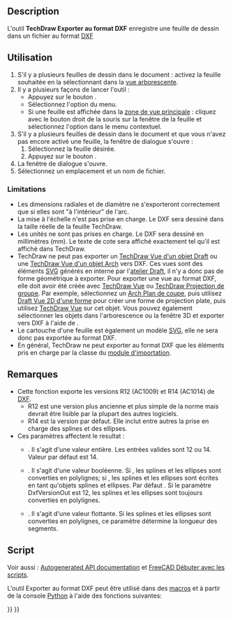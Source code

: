 <languages/>

{{Docnav/fr
|[[TechDraw_ExportPageSVG/fr|Exporter au format SVG]]
|[[TechDraw_View/fr|Vue]]
|[[TechDraw_Workbench/fr|Atelier TechDraw]]
|IconL=TechDraw_ExportPageSVG.svg
|IconR=TechDraw_View.svg
|IconC=Workbench_TechDraw.svg
}}

{{GuiCommand/fr
|Name=TechDraw ExportPageDXF
|Name/fr=TechDraw Exporter au format DXF
|MenuLocation=TechDraw → Feuille → Exporter une feuille au format DXF
|Workbenches=[[TechDraw_Workbench/fr|TechDraw]]
|Version=0.18
|SeeAlso=[[TechDraw_ExportPageSVG/fr|TechDraw Exporter au format SVG]], [[Draft_DXF/fr|Draft DXF]]
}}

==Description==

L'outil '''TechDraw Exporter au format DXF''' enregistre une feuille de dessin dans un fichier au format [[DXF/fr|DXF]]

<span id="Usage"></span>
==Utilisation==

# S'il y a plusieurs feuilles de dessin dans le document : activez la feuille souhaitée en la sélectionnant dans la [[Tree_view/fr|vue arborescente]].
# Il y a plusieurs façons de lancer l'outil :
#* Appuyez sur le bouton {{Button|[[Image:TechDraw_ExportPageDXF.svg|16px]] [[TechDraw_ExportPageDXF/fr|Exporter une feuille au format DXF]]}}.
#* Sélectionnez l'option {{MenuCommand|TechDraw → Feuille → [[Image:TechDraw_ExportPageDXF.svg|16px]] Exporter une feuille au format DXF}} du menu.
#* Si une feuille est affichée dans la [[Main_view_area/fr|zone de vue principale]] : cliquez avec le bouton droit de la souris sur la fenêtre de la feuille et sélectionnez l'option {{MenuCommand|Exporter au format DXF}} dans le menu contextuel.
# S'il y a plusieurs feuilles de dessin dans le document et que vous n'avez pas encore activé une feuille, la fenêtre de dialogue {{MenuCommand|Sélecteur de feuilles}} s'ouvre :
## Sélectionnez la feuille désirée.
## Appuyez sur le bouton {{Button|OK}}.
# La fenêtre de dialogue {{MenuCommand|Enregistrer le fichier DXF}} s'ouvre.
# Sélectionnez un emplacement et un nom de fichier.

===Limitations===

* Les dimensions radiales et de diamètre ne s'exporteront correctement que si elles sont "à l'intérieur" de l'arc.
* La mise à l'échelle n'est pas prise en charge. Le DXF sera dessiné dans la taille réelle de la feuille TechDraw.
* Les unités ne sont pas prises en charge. Le DXF sera dessiné en millimètres (mm). Le texte de cote sera affiché exactement tel qu'il est affiché dans TechDraw.
* TechDraw ne peut pas exporter un [[TechDraw_DraftView/fr|TechDraw Vue d'un objet Draft]] ou une [[TechDraw_ArchView/fr|TechDraw Vue d'un objet Arch]] vers DXF. Ces vues sont des éléments [[SVG/fr|SVG]] générés en interne par l'[[Draft_Workbench/fr|atelier Draft]], il n'y a donc pas de forme géométrique à exporter. Pour exporter une vue au format DXF, elle doit avoir été créée avec [[TechDraw_View/fr|TechDraw Vue]] ou [[TechDraw_ProjectionGroup/fr|TechDraw Projection de groupe]]. Par exemple, sélectionnez un [[Arch_SectionPlane/fr|Arch Plan de coupe]], puis utilisez [[Draft_Shape2DView/fr|Draft Vue 2D d'une forme]] pour créer une forme de projection plate, puis utilisez [[TechDraw_View/fr|TechDraw Vue]] sur cet objet. Vous pouvez également sélectionner les objets dans l'arborescence ou la fenêtre 3D et exporter vers DXF à l'aide de {{MenuCommand|Fichier → [[Std_Export/fr|Exporter]]}}.
* Le cartouche d'une feuille est également un modèle [[SVG/fr|SVG]], elle ne sera donc pas exportée au format DXF.
* En général, TechDraw ne peut exporter au format DXF que les éléments pris en charge par la classe {{incode|Import::ImpExpDxfWrite}} du [[Draft_DXF/fr|module d'importation]].

<span id="Notes"></span>
==Remarques==

* Cette fonction exporte les versions R12 (AC1009) et R14 (AC1014) de [[DXF/fr|DXF]].
** R12 est une version plus ancienne et plus simple de la norme mais devrait être lisible par la plupart des autres logiciels.
** R14 est la version par défaut. Elle inclut entre autres la prise en charge des splines et des ellipses.
* Ces paramètres affectent le resultat :
** {{MenuCommand|Outils → Éditer les paramètres... → BaseApp/Preferences/Mod/Import → DxfVersionOut}}. Il s'agit d'une valeur entière. Les entrées valides sont 12 ou 14. Valeur par défaut est 14.
** {{MenuCommand|Outils → Éditer les paramètres... → BaseApp/Preferences/Mod/Import → DiscretizeEllipses}}. Il s'agit d'une valeur booléenne. Si {{TRUE}}, les splines et les ellipses sont converties en polylignes; si {{FALSE}}, les splines et les ellipses sont écrites en tant qu'objets splines et ellipses. Par défaut {{FALSE}}. Si le paramètre DxfVersionOut est 12, les splines et les ellipses sont toujours converties en polylignes.
** {{MenuCommand|Outils → Éditer les paramètres... → BaseApp/Preferences/Mod/Import → maxsegmentlength}}. Il s'agit d'une valeur flottante. Si les splines et les ellipses sont converties en polylignes, ce paramètre détermine la longueur des segments.

<span id="Scripting"></span>
==Script==

Voir aussi : [https://freecad.github.io/SourceDoc/ Autogenerated API documentation] et [[FreeCAD_Scripting_Basics/fr|FreeCAD Débuter avec les scripts]].

L'outil Exporter au format DXF peut être utilisé dans des [[Macros/fr|macros]] et à partir de la console [[Python/fr|Python]] à l'aide des fonctions suivantes:

{{Code|code=
TechDraw.writeDXFPage(page,filename)
}}


{{Docnav/fr
|[[TechDraw_ExportPageSVG/fr|Exporter au format SVG]]
|[[TechDraw_View/fr|Vue]]
|[[TechDraw_Workbench/fr|Atelier TechDraw]]
|IconL=TechDraw_ExportPageSVG.svg
|IconR=TechDraw_View.svg
|IconC=Workbench_TechDraw.svg
}}

{{TechDraw_Tools_navi{{#translation:}}}}
{{Userdocnavi{{#translation:}}}}
